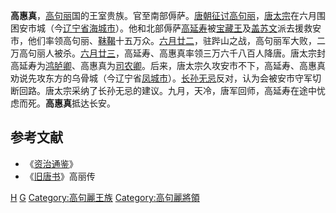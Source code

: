 '''高惠真'''，[[高句丽|高句丽]]国的王室贵族。官至南部傉萨。[[唐太宗征讨高句丽|唐朝征讨高句丽]]，[[唐太宗|唐太宗]]在六月围困安市城（今[[辽宁省|辽宁省]][[海城市|海城市]]）。他和北部傉萨[[高延寿|高延寿]]被[[宝藏王|宝藏王]]及[[盖苏文|盖苏文]]派去援救安市，他们率领高句丽、[[靺鞨|靺鞨]]十五万众。[[六月廿二|六月廿二]]，驻跸山之战，高句丽军大败，二万高句丽人被杀。[[六月廿三|六月廿三]]，高延寿、高惠真率领三万六千八百人降唐。唐太宗封高延寿为[[鸿胪卿|鸿胪卿]]、高惠真为[[司农卿|司农卿]]。后来，唐太宗久攻安市不下，高延寿、高惠真劝说先攻东方的乌骨城（今辽宁省[[凤城市|凤城市]]）。[[长孙无忌|长孙无忌]]反对，认为会被安市守军切断回路。唐太宗采纳了长孙无忌的建议。九月，天冷，唐军回师，高延寿在途中忧虑而死。'''高惠真'''抵达长安。

==参考文献==
*《[[资治通鉴|资治通鉴]]》
*《[[旧唐书|旧唐书]]》高丽传
[[Category:高姓|H]]
[[Category:唐朝军事人物|G]]

[[Category:高句麗王族|Category:高句麗王族]]
[[Category:高句麗將領|Category:高句麗將領]]